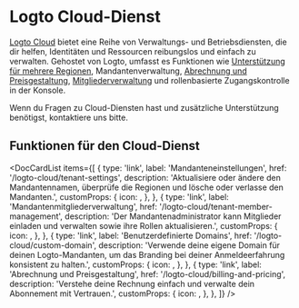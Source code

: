 
# Logto Cloud-Dienst

[Logto Cloud](https://cloud.logto.io) bietet eine Reihe von Verwaltungs- und Betriebsdiensten, die dir helfen, Identitäten und Ressourcen reibungslos und einfach zu verwalten. Gehostet von Logto, umfasst es Funktionen wie [Unterstützung für mehrere Regionen](/logto-cloud/tenant-settings#tenant-region), Mandantenverwaltung, [Abrechnung und Preisgestaltung](/logto-cloud/billing-and-pricing), [Mitgliederverwaltung](/logto-cloud/tenant-member-management) und rollenbasierte Zugangskontrolle in der Konsole.

Wenn du Fragen zu Cloud-Diensten hast und zusätzliche Unterstützung benötigst, kontaktiere uns bitte.

## Funktionen für den Cloud-Dienst

<DocCardList
  items={[
    {
      type: 'link',
      label: 'Mandanteneinstellungen',
      href: '/logto-cloud/tenant-settings',
      description:
        'Aktualisiere oder ändere den Mandantennamen, überprüfe die Regionen und lösche oder verlasse den Mandanten.',
      customProps: {
        icon: <TenantSettings />,
      },
    },
    {
      type: 'link',
      label: 'Mandantenmitgliederverwaltung',
      href: '/logto-cloud/tenant-member-management',
      description:
        'Der Mandantenadministrator kann Mitglieder einladen und verwalten sowie ihre Rollen aktualisieren.',
      customProps: {
        icon: <TenantMemberManagement />,
      },
    },
    {
      type: 'link',
      label: 'Benutzerdefinierte Domains',
      href: '/logto-cloud/custom-domain',
      description:
        'Verwende deine eigene Domain für deinen Logto-Mandanten, um das Branding bei deiner Anmeldeerfahrung konsistent zu halten.',
      customProps: {
        icon: <CustomDomains />,
      },
    },
    {
      type: 'link',
      label: 'Abrechnung und Preisgestaltung',
      href: '/logto-cloud/billing-and-pricing',
      description: 'Verstehe deine Rechnung einfach und verwalte dein Abonnement mit Vertrauen.',
      customProps: {
        icon: <PricingAndBilling />,
      },
    },
  ]}
/>
